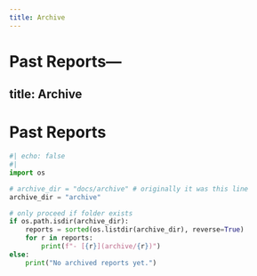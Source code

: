 ```yaml
---
title: Archive
---
```


# Past Reports---
title: Archive
---

# Past Reports

```python
#| echo: false
#| 
import os

# archive_dir = "docs/archive" # originally it was this line
archive_dir = "archive"

# only proceed if folder exists
if os.path.isdir(archive_dir):
    reports = sorted(os.listdir(archive_dir), reverse=True)
    for r in reports:
        print(f"- [{r}](archive/{r})")
else:
    print("No archived reports yet.")

```

